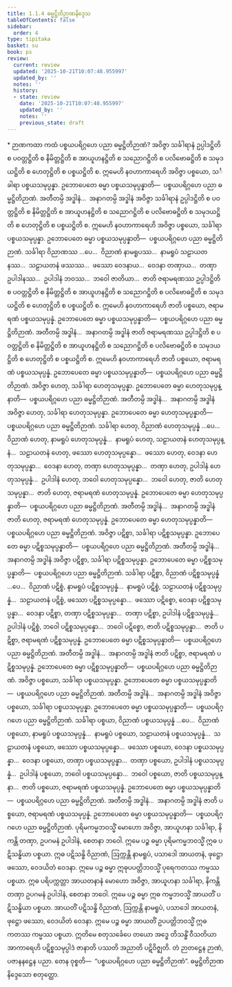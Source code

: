 ```yaml
---
title: 1.1.4 ဓမ္မဋ္ဌိတိဉာဏနိဒ္ဒေသ
tableOfContents: false
sidebar:
  order: 4
type: tipitaka
basket: su
book: ps
review:
  current: review
  updated: '2025-10-21T10:07:48.955997'
  updated_by: ''
  notes: ''
  history:
  - state: review
    date: '2025-10-21T10:07:48.955997'
    updated_by: ''
    notes: ''
    previous_state: draft
---
```



<DynamicBreadcrumb />


<ReviewStatus review={frontmatter.review} showDetails={true} />

<HypothesisAnnotation frontmatter={frontmatter} />

<Paragraph type="center" book="ps">
* ဉာဏကထာ
</Paragraph>


<Division number="45" book="ps" e="ch" v="26" p="3">

<Paragraph number="337" book="ps">
ကထံ ပစ္စယပရိဂ္ဂဟေ ပညာ ဓမ္မဋ္ဌိတိဉာဏံ? အဝိဇ္ဇာ သင်္ခါရာနံ ဥပ္ပါဒဋ္ဌိတိ စ ပဝတ္တဋ္ဌိတိ စ နိမိတ္တဋ္ဌိတိ စ အာယူဟနဋ္ဌိတိ စ သညောဂဋ္ဌိတိ စ ပလိဗောဓဋ္ဌိတိ စ သမုဒယဋ္ဌိတိ စ ဟေတုဋ္ဌိတိ စ ပစ္စယဋ္ဌိတိ စ. ဣမေဟိ နဝဟာကာရေဟိ အဝိဇ္ဇာ ပစ္စယော, သင်္ခါရာ ပစ္စယသမုပ္ပန္နာ. ဥဘောပေတေ ဓမ္မာ ပစ္စယသမုပ္ပန္နာတိ—  ပစ္စယပရိဂ္ဂဟေ ပညာ ဓမ္မဋ္ဌိတိဉာဏံ. အတီတမ္ပိ အဒ္ဓါနံ…  အနာဂတမ္ပိ အဒ္ဓါနံ အဝိဇ္ဇာ သင်္ခါရာနံ ဥပ္ပါဒဋ္ဌိတိ စ ပဝတ္တဋ္ဌိတိ စ နိမိတ္တဋ္ဌိတိ စ အာယူဟနဋ္ဌိတိ စ သညောဂဋ္ဌိတိ စ ပလိဗောဓဋ္ဌိတိ စ သမုဒယဋ္ဌိတိ စ ဟေတုဋ္ဌိတိ စ ပစ္စယဋ္ဌိတိ စ. ဣမေဟိ နဝဟာကာရေဟိ အဝိဇ္ဇာ ပစ္စယော, သင်္ခါရာ ပစ္စယသမုပ္ပန္နာ. ဥဘောပေတေ ဓမ္မာ ပစ္စယသမုပ္ပန္နာတိ—  ပစ္စယပရိဂ္ဂဟေ ပညာ ဓမ္မဋ္ဌိတိဉာဏံ.
</Paragraph>

<Paragraph number="338" book="ps">
သင်္ခါရာ ဝိညာဏဿ …ပေ…  ဝိညာဏံ နာမရူပဿ…  နာမရူပံ သဠာယတနဿ…  သဠာယတနံ ဖဿဿ…  ဖဿော ဝေဒနာယ…  ဝေဒနာ တဏှာယ…  တဏှာ ဥပါဒါနဿ…  ဥပါဒါနံ ဘဝဿ…  ဘဝေါ ဇာတိယာ…  ဇာတိ ဇရာမရဏဿ ဥပ္ပါဒဋ္ဌိတိ စ ပဝတ္တဋ္ဌိတိ စ နိမိတ္တဋ္ဌိတိ စ အာယူဟနဋ္ဌိတိ စ သညောဂဋ္ဌိတိ စ ပလိဗောဓဋ္ဌိတိ စ သမုဒယဋ္ဌိတိ စ ဟေတုဋ္ဌိတိ စ ပစ္စယဋ္ဌိတိ စ. ဣမေဟိ နဝဟာကာရေဟိ ဇာတိ ပစ္စယော, ဇရာမရဏံ ပစ္စယသမုပ္ပန္နံ. ဥဘောပေတေ ဓမ္မာ ပစ္စယသမုပ္ပန္နာတိ—  ပစ္စယပရိဂ္ဂဟေ ပညာ ဓမ္မဋ္ဌိတိဉာဏံ. အတီတမ္ပိ အဒ္ဓါနံ…  အနာဂတမ္ပိ အဒ္ဓါနံ ဇာတိ ဇရာမရဏဿ ဥပ္ပါဒဋ္ဌိတိ စ ပဝတ္တဋ္ဌိတိ စ နိမိတ္တဋ္ဌိတိ စ အာယူဟနဋ္ဌိတိ စ သညောဂဋ္ဌိတိ စ ပလိဗောဓဋ္ဌိတိ စ သမုဒယဋ္ဌိတိ စ ဟေတုဋ္ဌိတိ စ ပစ္စယဋ္ဌိတိ စ. ဣမေဟိ နဝဟာကာရေဟိ ဇာတိ ပစ္စယော, ဇရာမရဏံ ပစ္စယသမုပ္ပန္နံ. ဥဘောပေတေ ဓမ္မာ ပစ္စယသမုပ္ပန္နာတိ—  ပစ္စယပရိဂ္ဂဟေ ပညာ ဓမ္မဋ္ဌိတိဉာဏံ.
</Paragraph>

</Division>
<Division number="46" book="ps" e="ch" v="26" p="3">

<Paragraph number="339" book="ps">
အဝိဇ္ဇာ ဟေတု, သင်္ခါရာ ဟေတုသမုပ္ပန္နာ. ဥဘောပေတေ ဓမ္မာ ဟေတုသမုပ္ပန္နာတိ—  ပစ္စယပရိဂ္ဂဟေ ပညာ ဓမ္မဋ္ဌိတိဉာဏံ. အတီတမ္ပိ အဒ္ဓါနံ…  အနာဂတမ္ပိ အဒ္ဓါနံ အဝိဇ္ဇာ ဟေတု, သင်္ခါရာ ဟေတုသမုပ္ပန္နာ. ဥဘောပေတေ ဓမ္မာ ဟေတုသမုပ္ပန္နာတိ—  ပစ္စယပရိဂ္ဂဟေ ပညာ ဓမ္မဋ္ဌိတိဉာဏံ.
</Paragraph>

<Paragraph number="340" book="ps">
သင်္ခါရာ ဟေတု, ဝိညာဏံ ဟေတုသမုပ္ပန္နံ …ပေ…  ဝိညာဏံ ဟေတု, နာမရူပံ ဟေတုသမုပ္ပန္နံ…  နာမရူပံ ဟေတု, သဠာယတနံ ဟေတုသမုပ္ပန္နံ…  သဠာယတနံ ဟေတု, ဖဿော ဟေတုသမုပ္ပန္နော…  ဖဿော ဟေတု, ဝေဒနာ ဟေတုသမုပ္ပန္နာ…  ဝေဒနာ ဟေတု, တဏှာ ဟေတုသမုပ္ပန္နာ…  တဏှာ ဟေတု, ဥပါဒါနံ ဟေတုသမုပ္ပန္နံ…  ဥပါဒါနံ ဟေတု, ဘဝေါ ဟေတုသမုပ္ပန္နော…  ဘဝေါ ဟေတု, ဇာတိ ဟေတုသမုပ္ပန္နာ…  ဇာတိ ဟေတု, ဇရာမရဏံ ဟေတုသမုပ္ပန္နံ. ဥဘောပေတေ ဓမ္မာ ဟေတုသမုပ္ပန္နာတိ—  ပစ္စယပရိဂ္ဂဟေ ပညာ ဓမ္မဋ္ဌိတိဉာဏံ. အတီတမ္ပိ အဒ္ဓါနံ…  အနာဂတမ္ပိ အဒ္ဓါနံ ဇာတိ ဟေတု, ဇရာမရဏံ ဟေတုသမုပ္ပန္နံ. ဥဘောပေတေ ဓမ္မာ ဟေတုသမုပ္ပန္နာတိ—  ပစ္စယပရိဂ္ဂဟေ ပညာ ဓမ္မဋ္ဌိတိဉာဏံ.
</Paragraph>

<Paragraph number="341" book="ps">
အဝိဇ္ဇာ ပဋိစ္စာ, သင်္ခါရာ ပဋိစ္စသမုပ္ပန္နာ. ဥဘောပေတေ ဓမ္မာ ပဋိစ္စသမုပ္ပန္နာတိ—  ပစ္စယပရိဂ္ဂဟေ ပညာ ဓမ္မဋ္ဌိတိဉာဏံ. အတီတမ္ပိ အဒ္ဓါနံ…  အနာဂတမ္ပိ အဒ္ဓါနံ အဝိဇ္ဇာ ပဋိစ္စာ, သင်္ခါရာ ပဋိစ္စသမုပ္ပန္နာ. ဥဘောပေတေ ဓမ္မာ ပဋိစ္စသမုပ္ပန္နာတိ—  ပစ္စယပရိဂ္ဂဟေ ပညာ ဓမ္မဋ္ဌိတိဉာဏံ.
</Paragraph>

<Paragraph number="342" book="ps">
သင်္ခါရာ ပဋိစ္စာ, ဝိညာဏံ ပဋိစ္စသမုပ္ပန္နံ …ပေ…  ဝိညာဏံ ပဋိစ္စံ, နာမရူပံ ပဋိစ္စသမုပ္ပန္နံ…  နာမရူပံ ပဋိစ္စံ, သဠာယတနံ ပဋိစ္စသမုပ္ပန္နံ…  သဠာယတနံ ပဋိစ္စံ, ဖဿော ပဋိစ္စသမုပ္ပန္နော…  ဖဿော ပဋိစ္စော, ဝေဒနာ ပဋိစ္စသမုပ္ပန္နာ…  ဝေဒနာ ပဋိစ္စာ, တဏှာ ပဋိစ္စသမုပ္ပန္နာ…  တဏှာ ပဋိစ္စာ, ဥပါဒါနံ ပဋိစ္စသမုပ္ပန္နံ…  ဥပါဒါနံ ပဋိစ္စံ, ဘဝေါ ပဋိစ္စသမုပ္ပန္နော…  ဘဝေါ ပဋိစ္စော, ဇာတိ ပဋိစ္စသမုပ္ပန္နာ…  ဇာတိ ပဋိစ္စာ, ဇရာမရဏံ ပဋိစ္စသမုပ္ပန္နံ. ဥဘောပေတေ ဓမ္မာ ပဋိစ္စသမုပ္ပန္နာတိ—  ပစ္စယပရိဂ္ဂဟေ ပညာ ဓမ္မဋ္ဌိတိဉာဏံ. အတီတမ္ပိ အဒ္ဓါနံ…  အနာဂတမ္ပိ အဒ္ဓါနံ ဇာတိ ပဋိစ္စာ, ဇရာမရဏံ ပဋိစ္စသမုပ္ပန္နံ. ဥဘောပေတေ ဓမ္မာ ပဋိစ္စသမုပ္ပန္နာတိ—  ပစ္စယပရိဂ္ဂဟေ ပညာ ဓမ္မဋ္ဌိတိဉာဏံ.
</Paragraph>

<Paragraph number="343" book="ps">
အဝိဇ္ဇာ ပစ္စယော, သင်္ခါရာ ပစ္စယသမုပ္ပန္နာ. ဥဘောပေတေ ဓမ္မာ ပစ္စယသမုပ္ပန္နာတိ—  ပစ္စယပရိဂ္ဂဟေ ပညာ ဓမ္မဋ္ဌိတိဉာဏံ. အတီတမ္ပိ အဒ္ဓါနံ…  အနာဂတမ္ပိ အဒ္ဓါနံ အဝိဇ္ဇာ ပစ္စယော, သင်္ခါရာ ပစ္စယသမုပ္ပန္နာ. ဥဘောပေတေ ဓမ္မာ ပစ္စယသမုပ္ပန္နာတိ—  ပစ္စယပရိဂ္ဂဟေ ပညာ ဓမ္မဋ္ဌိတိဉာဏံ.
</Paragraph>

<Paragraph number="344" book="ps">
သင်္ခါရာ ပစ္စယာ, ဝိညာဏံ ပစ္စယသမုပ္ပန္နံ …ပေ…  ဝိညာဏံ ပစ္စယော, နာမရူပံ ပစ္စယသမုပ္ပန္နံ…  နာမရူပံ ပစ္စယော, သဠာယတနံ ပစ္စယသမုပ္ပန္နံ…  သဠာယတနံ ပစ္စယော, ဖဿော ပစ္စယသမုပ္ပန္နော…  ဖဿော ပစ္စယော, ဝေဒနာ ပစ္စယသမုပ္ပန္နာ…  ဝေဒနာ ပစ္စယော, တဏှာ ပစ္စယသမုပ္ပန္နာ…  တဏှာ ပစ္စယော, ဥပါဒါနံ ပစ္စယသမုပ္ပန္နံ…  ဥပါဒါနံ ပစ္စယော, ဘဝေါ ပစ္စယသမုပ္ပန္နော…  ဘဝေါ ပစ္စယော, ဇာတိ ပစ္စယသမုပ္ပန္နာ…  ဇာတိ ပစ္စယော, ဇရာမရဏံ ပစ္စယသမုပ္ပန္နံ. ဥဘောပေတေ ဓမ္မာ ပစ္စယသမုပ္ပန္နာတိ—  ပစ္စယပရိဂ္ဂဟေ ပညာ ဓမ္မဋ္ဌိတိဉာဏံ. အတီတမ္ပိ အဒ္ဓါနံ…  အနာဂတမ္ပိ အဒ္ဓါနံ ဇာတိ ပစ္စယော, ဇရာမရဏံ ပစ္စယသမုပ္ပန္နံ. ဥဘောပေတေ ဓမ္မာ ပစ္စယသမုပ္ပန္နာတိ—  ပစ္စယပရိဂ္ဂဟေ ပညာ ဓမ္မဋ္ဌိတိဉာဏံ.
</Paragraph>

</Division>
<Division number="47" book="ps" e="ch" v="26" p="3">

<Paragraph number="345" book="ps">
ပုရိမကမ္မဘဝသ္မိံ မောဟော အဝိဇ္ဇာ, အာယူဟနာ သင်္ခါရာ, နိကန္တိ တဏှာ, ဥပဂမနံ ဥပါဒါနံ, စေတနာ ဘဝေါ. ဣမေ ပဉ္စ ဓမ္မာ ပုရိမကမ္မဘဝသ္မိံ ဣဓ ပဋိသန္ဓိယာ ပစ္စယာ. ဣဓ ပဋိသန္ဓိ ဝိညာဏံ, ဩက္ကန္တိ နာမရူပံ, ပသာဒေါ အာယတနံ, ဖုဋ္ဌော ဖဿော, ဝေဒယိတံ ဝေဒနာ. ဣမေ ပဉ္စ ဓမ္မာ ဣဓုပပတ္တိဘဝသ္မိံ ပုရေကတဿ ကမ္မဿ ပစ္စယာ. ဣဓ ပရိပက္ကတ္တာ အာယတနာနံ မောဟော အဝိဇ္ဇာ, အာယူဟနာ သင်္ခါရာ, နိကန္တိ တဏှာ ဥပဂမနံ ဥပါဒါနံ, စေတနာ ဘဝေါ. ဣမေ ပဉ္စ ဓမ္မာ ဣဓ ကမ္မဘဝသ္မိံ အာယတိံ ပဋိသန္ဓိယာ ပစ္စယာ. အာယတိံ ပဋိသန္ဓိ ဝိညာဏံ, ဩက္ကန္တိ နာမရူပံ, ပသာဒေါ အာယတနံ, ဖုဋ္ဌော ဖဿော, ဝေဒယိတံ ဝေဒနာ. ဣမေ ပဉ္စ ဓမ္မာ အာယတိံ ဥပပတ္တိဘဝသ္မိံ ဣဓ ကတဿ ကမ္မဿ ပစ္စယာ. ဣတိမေ စတုသင်္ခေပေ တယော အဒ္ဓေ တိသန္ဓိံ ဝီသတိယာ အာကာရေဟိ ပဋိစ္စသမုပ္ပါဒံ ဇာနာတိ ပဿတိ အညာတိ ပဋိဝိဇ္ဈတိ. တံ ဉာတဋ္ဌေန ဉာဏံ, ပဇာနနဋ္ဌေန ပညာ. တေန ဝုစ္စတိ—  “ပစ္စယပရိဂ္ဂဟေ ပညာ ဓမ္မဋ္ဌိတိဉာဏံ”.

</Paragraph>
</Division>

<Paragraph number="346" type="center" book="ps">
ဓမ္မဋ္ဌိတိဉာဏနိဒ္ဒေသော စတုတ္ထော.
</Paragraph>